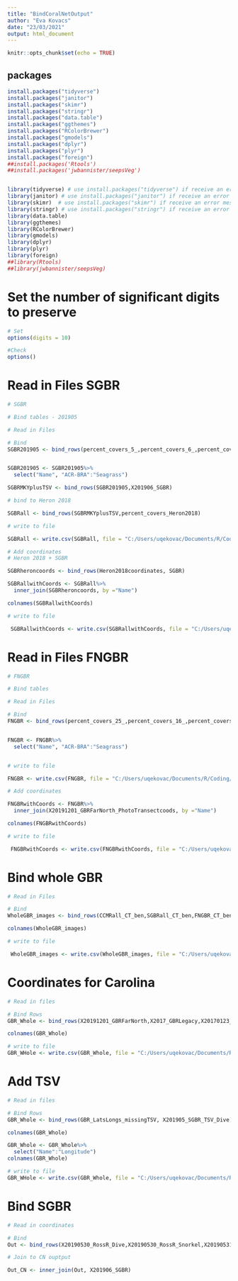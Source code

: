 ```yaml
---
title: "BindCoralNetOutput"
author: "Eva Kovacs"
date: "23/03/2021"
output: html_document
---
```


```r
knitr::opts_chunk$set(echo = TRUE)
```

## packages

```r
install.packages("tidyverse")
install.packages("janitor")
install.packages("skimr")
install.packages("stringr")
install.packages("data.table")
install.packages("ggthemes")
install.packages("RColorBrewer")
install.packages("gmodels")
install.packages("dplyr")
install.packages("plyr")
install.packages("foreign")
##install.packages('Rtools')
##install.packages('jwbannister/seepsVeg')


library(tidyverse) # use install.packages("tidyverse") if receive an error message
library(janitor) # use install.packages("janitor") if receive an error message
library(skimr)  # use install.packages("skimr") if receive an error message
library(stringr) # use install.packages("stringr") if receive an error message
library(data.table)
library(ggthemes)
library(RColorBrewer)
library(gmodels)
library(dplyr)
library(plyr)
library(foreign)
##library(Rtools)
##library(jwbannister/seepsVeg)

```


# Set the number of significant digits to preserve

```r

# Set
options(digits = 10)

#Check
options()

```

# Read in Files SGBR
```r

# SGBR

# Bind tables - 201905

# Read in Files

# Bind
SGBR201905 <- bind_rows(percent_covers_5_,percent_covers_6_,percent_covers_7_,percent_covers_8_,percent_covers_9_,percent_covers_10_,percent_covers_11_,percent_covers_12_,percent_covers_13_,percent_covers_14_)


SGBR201905 <- SGBR201905%>%
  select("Name", "ACR-BRA":"Seagrass")

SGBRMKYplusTSV <- bind_rows(SGBR201905,X201906_SGBR) 

# bind to Heron 2018

SGBRall <- bind_rows(SGBRMKYplusTSV,percent_covers_Heron2018)

# write to file

SGBRall <- write.csv(SGBRall, file = "C:/Users/uqekovac/Documents/R/Coding/GBRBenthic2020/CoralNet/SGBR/SGBRall.csv")

# Add coordinates
# Heron 2018 + SGBR

SGBRheroncoords <- bind_rows(Heron2018coordinates, SGBR)

SGBRallwithCoords <- SGBRall%>%
  inner_join(SGBRheroncoords, by ="Name")

colnames(SGBRallwithCoords)

# write to file

 SGBRallwithCoords <- write.csv(SGBRallwithCoords, file = "C:/Users/uqekovac/Documents/R/Coding/GBRBenthic2020/CoralNet/ForProcessingCT/SGBRallwithCoords.csv")

```


# Read in Files FNGBR
```r

# FNGBR

# Bind tables

# Read in Files

# Bind
FNGBR <- bind_rows(percent_covers_25_,percent_covers_16_,percent_covers_17_,percent_covers_18_,percent_covers_19_,percent_covers_20_,percent_covers_21_,percent_covers_22_,percent_covers_23_,percent_covers_24_)


FNGBR <- FNGBR%>%
  select("Name", "ACR-BRA":"Seagrass")


# write to file

FNGBR <- write.csv(FNGBR, file = "C:/Users/uqekovac/Documents/R/Coding/GBRBenthic2020/CoralNet/FNGBR/FNGBR.csv")

# Add coordinates

FNGBRwithCoords <- FNGBR%>%
  inner_join(X20191201_GBRFarNorth_PhotoTransectcoods, by ="Name")

colnames(FNGBRwithCoords)

# write to file

 FNGBRwithCoords <- write.csv(FNGBRwithCoords, file = "C:/Users/uqekovac/Documents/R/Coding/GBRBenthic2020/CoralNet/ForProcessingCT/FNGBRwithCoords.csv")

```

# Bind whole GBR

```r

# Read in Files

# Bind
WholeGBR_images <- bind_rows(CCMRall_CT_ben,SGBRall_CT_ben,FNGBR_CT_ben)

colnames(WholeGBR_images)

# write to file

 WholeGBR_images <- write.csv(WholeGBR_images, file = "C:/Users/uqekovac/Documents/R/Coding/GBRBenthic2020/CoralTypeMapping/Mitch2021/WholeGBR_images.csv")

```

# Coordinates for Carolina

```r
# Read in files

# Bind Rows
GBR_Whole <- bind_rows(X20191201_GBRFarNorth,X2017_GBRLegacy,X20170123_CCMR_Kalinda_Dive,X20170123_CCMR_Snorkel,X20170425_CCMR_FieldTrip, SGBR,Heron_2018)

colnames(GBR_Whole)

# write to file
GBR_WHole <- write.csv(GBR_Whole, file = "C:/Users/uqekovac/Documents/R/Coding/GBRBenthic2020/Coordinates/2021/ALL/Carolina/GBR_WholeLatsLongs.csv")
```

# Add TSV

```r
# Read in files

# Bind Rows
GBR_Whole <- bind_rows(GBR_LatsLongs_missingTSV, X201905_SGBR_TSV_Dive)

colnames(GBR_Whole)

GBR_Whole <- GBR_Whole%>%
  select("Name":"Longitude")
colnames(GBR_Whole)

# write to file
GBR_WHole <- write.csv(GBR_Whole, file = "C:/Users/uqekovac/Documents/R/Coding/GBRBenthic2020/Coordinates/2021/ALL/Carolina/GBR_WholeLatsLongs.csv")


```

# Bind SGBR

```r

# Read in coordinates

# Bind
Out <- bind_rows(X20190530_RossR_Dive,X20190530_RossR_Snorkel,X20190531_Stucco_Dive,X20190531_Stucco_Snorkel,X20190601_Shower_Dive,X20190601_Shower_Snorkel,X20190603_Broad_Dive,X20190603_Broad_Snorkel)

# Join to CN ouptput

Out_CN <- inner_join(Out, X201906_SGBR)

```

